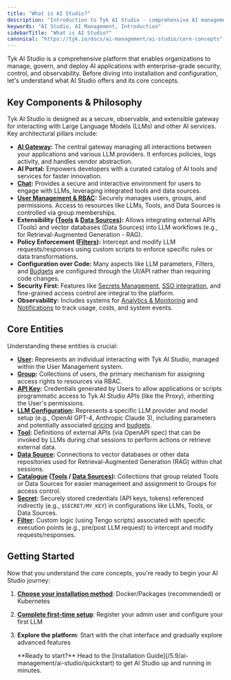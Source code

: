 ```yaml
---
title: "What is AI Studio?"
description: "Introduction to Tyk AI Studio - comprehensive AI management platform"
keywords: "AI Studio, AI Management, Introduction"
sidebarTitle: "What is AI Studio?"
canonical: "https://tyk.io/docs/ai-management/ai-studio/core-concepts"
---
```


Tyk AI Studio is a comprehensive platform that enables organizations to manage, govern, and deploy AI applications with enterprise-grade security, control, and observability. Before diving into installation and configuration, let's understand what AI Studio offers and its core concepts.

## Key Components & Philosophy

Tyk AI Studio is designed as a secure, observable, and extensible gateway for interacting with Large Language Models (LLMs) and other AI services. Key architectural pillars include:

*   **[AI Gateway](/5.9/ai-management/ai-studio/proxy):** The central gateway managing all interactions between your applications and various LLM providers. It enforces policies, logs activity, and handles vendor abstraction.
*   **AI Portal:** Empowers developers with a curated catalog of AI tools and services for faster innovation.
*   **[Chat](/5.9/ai-management/ai-studio/chat-interface):** Provides a secure and interactive environment for users to engage with LLMs, leveraging integrated tools and data sources.
*   **[User Management & RBAC](/5.9/ai-management/ai-studio/user-management):** Securely manages users, groups, and permissions. Access to resources like LLMs, Tools, and Data Sources is controlled via group memberships.
*   **Extensibility ([Tools](/5.9/ai-management/ai-studio/tools) & [Data Sources](/5.9/ai-management/ai-studio/datasources-rag)):** Allows integrating external APIs (Tools) and vector databases (Data Sources) into LLM workflows (e.g., for Retrieval-Augmented Generation - RAG).
*   **Policy Enforcement ([Filters](/5.9/ai-management/ai-studio/filters)):** Intercept and modify LLM requests/responses using custom scripts to enforce specific rules or data transformations.
*   **Configuration over Code:** Many aspects like LLM parameters, Filters, and [Budgets](/5.9/ai-management/ai-studio/budgeting) are configured through the UI/API rather than requiring code changes.
*   **Security First:** Features like [Secrets Management](/5.9/ai-management/ai-studio/secrets), [SSO integration](/5.9/ai-management/ai-studio/sso), and fine-grained access control are integral to the platform.
*   **Observability:** Includes systems for [Analytics & Monitoring](/5.9/ai-management/ai-studio/analytics) and [Notifications](/5.9/ai-management/ai-studio/notifications) to track usage, costs, and system events.

## Core Entities

Understanding these entities is crucial:

*   **[User](/5.9/ai-management/ai-studio/user-management#core-concepts):** Represents an individual interacting with Tyk AI Studio, managed within the User Management system.
*   **[Group](/5.9/ai-management/ai-studio/user-management#core-concepts):** Collections of users, the primary mechanism for assigning access rights to resources via RBAC.
*   **[API Key](/5.9/ai-management/ai-studio/user-management#core-concepts):** Credentials generated by Users to allow applications or scripts programmatic access to Tyk AI Studio APIs (like the Proxy), inheriting the User's permissions.
*   **[LLM Configuration](/5.9/ai-management/ai-studio/llm-management):** Represents a specific LLM provider and model setup (e.g., OpenAI GPT-4, Anthropic Claude 3), including parameters and potentially associated [pricing](/5.9/ai-management/ai-studio/llm-management) and [budgets](/5.9/ai-management/ai-studio/budgeting).
*   **[Tool](/5.9/ai-management/ai-studio/tools):** Definitions of external APIs (via OpenAPI spec) that can be invoked by LLMs during chat sessions to perform actions or retrieve external data.
*   **[Data Source](/5.9/ai-management/ai-studio/datasources-rag):** Connections to vector databases or other data repositories used for Retrieval-Augmented Generation (RAG) within chat sessions.
*   **[Catalogue](/5.9/ai-management/ai-studio/tools) ([Tools](/5.9/ai-management/ai-studio/tools) / [Data Sources](/5.9/ai-management/ai-studio/datasources-rag)):** Collections that group related Tools or Data Sources for easier management and assignment to Groups for access control.
*   **[Secret](/5.9/ai-management/ai-studio/secrets):** Securely stored credentials (API keys, tokens) referenced indirectly (e.g., `$SECRET/MY_KEY`) in configurations like LLMs, Tools, or Data Sources.
*   **[Filter](/5.9/ai-management/ai-studio/filters):** Custom logic (using Tengo scripts) associated with specific execution points (e.g., pre/post LLM request) to intercept and modify requests/responses.

## Getting Started

Now that you understand the core concepts, you're ready to begin your AI Studio journey:

1. **[Choose your installation method](/5.9/ai-management/ai-studio/quickstart)**: Docker/Packages (recommended) or Kubernetes
2. **[Complete first-time setup](/5.9/ai-management/ai-studio/configuration)**: Register your admin user and configure your first LLM
3. **Explore the platform**: Start with the chat interface and gradually explore advanced features



    <Note>
    **Ready to start?** Head to the [Installation Guide](/5.9/ai-management/ai-studio/quickstart) to get AI Studio up and running in minutes.
    </Note>

